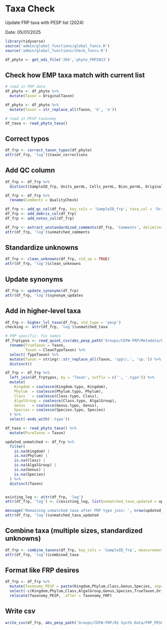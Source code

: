 # Taxa Check
Update FRP taxa with PESP list (2024)

Date: 05/01/2025

```r
library(tidyverse)
source('admin/global_functions/global_funcs.R')
source('admin/global_functions/check_funcs.R')
```

```r
df_phyto <- get_edi_file('269','phyto_FRP2023')
```

## Check how EMP taxa match with current list
```r
# read in FRP data
df_phyto <- df_phyto %>%
  mutate(Taxon = OriginalTaxon)

df_phyto <- df_phyto %>%
  mutate(Taxon = str_replace_all(Taxon, 'ë', 'e'))

# read in PESP taxonomy
df_taxa <- read_phyto_taxa()
```

## Correct typos
```r
df_frp <- correct_taxon_typos(df_phyto)
attr(df_frp, 'log')$taxon_corrections
```

## Add QC column
```r
df_frp <- df_frp %>%
  distinct(SampleID_frp, Units_permL, Cells_permL, Biov_permL, OriginalTaxon, .keep_all = TRUE)

df_frp <- df_frp %>%
  rename(Comments = QualityCheck)

df_frp <- add_qc_col(df_frp, key_cols = 'SampleID_frp', taxa_col = 'OriginalTaxon')
df_frp <- add_debris_col(df_frp)
df_frp <- add_notes_col(df_frp)

df_frp <- extract_unstandardized_comments(df_frp, 'Comments', delimiter = '. ')
attr(df_frp, 'log')$unmatched_comments
```

## Standardize unknowns
```r
df_frp <- clean_unknowns(df_frp, std_sp = TRUE)
attr(df_frp, 'log')$clean_unknowns
```

## Update synonyms
```r
df_frp <- update_synonyms(df_frp)
attr(df_frp, 'log')$synonym_updates
```

## Add in higher-level taxa
```r
df_frp <- higher_lvl_taxa(df_frp, std_type = 'pesp')
checking <- attr(df_frp, 'log')$unmatched_taxa

# FRP specific: fix names
df_frptypos <- read_quiet_csv(abs_pesp_path('Groups/CDFW-FRP/Metadata/FRP_taxatypos.csv')) %>%
  rename(TrueTaxon = Taxon,
         Taxon = CleanTypoTaxon) %>%
  select(-TypoTaxon) %>%
  mutate(Taxon = stringr::str_replace_all(Taxon, 'spp\\.', 'sp.')) %>%
  distinct()

df_frp <- df_frp %>%
  left_join(df_frptypos, by = 'Taxon', suffix = c('', '.typo')) %>%
  mutate(
    Kingdom = coalesce(Kingdom.typo, Kingdom),
    Phylum  = coalesce(Phylum.typo, Phylum),
    Class   = coalesce(Class.typo, Class),
    AlgalGroup = coalesce(Class.typo, AlgalGroup),
    Genus   = coalesce(Genus.typo, Genus),
    Species = coalesce(Species.typo, Species)
  ) %>%
  select(-ends_with('.typo')) 

df_taxa <- read_phyto_taxa() %>%
  mutate(PureTaxon = Taxon)

updated_unmatched <- df_frp %>%
  filter(
    is.na(Kingdom) |
    is.na(Phylum) |
    is.na(Class) |
    is.na(AlgalGroup) |
    is.na(Genus) |
    is.na(Species)
  ) %>%
  distinct(Taxon)


existing_log <- attr(df_frp, 'log')
attr(df_frp, 'log') <- c(existing_log, list(unmatched_taxa_updated = updated_unmatched))

message('Remaining unmatched taxa after FRP typo join: ', nrow(updated_unmatched))
attr(df_frp, 'log')$unmatched_taxa_updated
```

## Combine taxa (multiple sizes, standardized unknowns)
```r
df_frp <- combine_taxons(df_frp, key_cols = 'SampleID_frp', measurement_cols = c('Biov_permL', 'Units_permL', 'Cells_permL'))
attr(df_frp, 'log')$combined_taxa
```

## Format like FRP desires
```r
df_frp <- df_frp %>%
  mutate(Taxonomy_PESP = paste(Kingdom,Phylum,Class,Genus,Species, sep='/')) %>%
  select(-c(Kingdom,Phylum,Class,AlgalGroup,Genus,Species,TrueTaxon,OrigTaxon,Taxonomy_EMP,Taxon)) %>%
  relocate(Taxonomy_PESP, .after = Taxonomy_FRP)
```

## Write csv
```r
write_csv(df_frp, abs_pesp_path('Groups/CDFW-FRP/02 Synth Data/FRP_PESP_updated.csv'), na = '')
```

